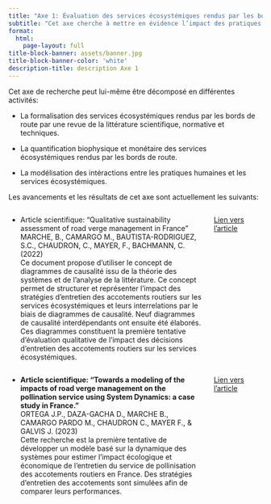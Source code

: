 ```yaml
---
title: "Axe 1: Évaluation des services écosystémiques rendus par les bords de route"
subtitle: "Cet axe cherche à mettre en évidence l’impact des pratiques d’entretien sur les services écosystémiques rendus par les bords de route à travers une modélisation des relations de causes à effet entre pratiques humaines et services écosystémiques."
format: 
  html:
    page-layout: full
title-block-banner: assets/banner.jpg
title-block-banner-color: 'white'
description-title: description Axe 1
---
```


Cet axe de recherche peut lui-même être décomposé en différentes activités:

- La formalisation des services écosystémiques rendus par les bords de route par une revue de la littérature scientifique, normative et techniques.

- La quantification biophysique et monétaire des services écosystémiques rendus par les bords de route.

- La modélisation des intéractions entre les pratiques humaines et les services écosystémiques.

Les avancements et les résultats de cet axe sont actuellement les suivants:

:::: {.columns .column-page-inset}
::: {.column width="80%"}
- Article scientifique: "Qualitative sustainability assessment of road verge management in France" <br>
MARCHE, B., CAMARGO M., BAUTISTA-RODRIGUEZ, S.C., CHAUDRON, C., MAYER, F., BACHMANN, C. (2022) <br>
Ce document propose d'utiliser le concept de diagrammes de causalité issu de la théorie des systèmes et de l'analyse de la littérature. Ce concept permet de structurer et représenter l'impact des stratégies d'entretien des accotements routiers sur les services écosystémiques et leurs interrelations par le biais de diagrammes de causalité. Neuf diagrammes de causalité interdépendants ont ensuite été élaborés. Ces diagrammes constituent la première tentative d'évaluation qualitative de l'impact des décisions d'entretien des accotements routiers sur les services écosystémiques.
:::
::: {.column width="20%"}
[Lien vers l'article](https://doi.org/10.1016/j.eiar.2022.106911){target="_blank"}
:::
::::

:::: {.columns .column-page-inset}
::: {.column width="80%"}
- **Article scientifique: "Towards a modeling of the impacts of road verge management on the pollination service using System Dynamics: a case study in France."** <br>
ORTEGA J.P., DAZA-GACHA D., MARCHE B., CAMARGO PARDO M., CHAUDRON C., MAYER F., & GALVIS J. (2023) <br>
Cette recherche est la première tentative de développer un modèle basé sur la dynamique des systèmes pour estimer l'impact écologique et économique de l'entretien du service de pollinisation des accotements routiers en France. Des stratégies d'entretien des accotements sont simulées afin de comparer leurs performances.
:::
::: {.column width="20%"}
[Lien vers l'article](https://doi.org/10.4236/am.2023.145022){target="_blank"}
:::
::::


